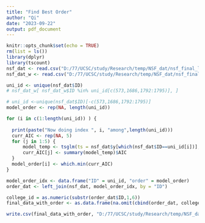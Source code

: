 ```yaml
---
title: "Find Best Order"
author: "Qi"
date: "2023-09-22"
output: pdf_document
---
```


```r
knitr::opts_chunk$set(echo = TRUE)
rm(list = ls())
library(dplyr)
library(tscount)
nsf_dat <- read.csv("D:/77/UCSC/study/Research/temp/NSF_dat/nsf_final_long.csv", header = TRUE)
nsf_dat_w <- read.csv("D:/77/UCSC/study/Research/temp/NSF_dat/nsf_final_wide.csv", header = TRUE)
```


```r
uni_id <- unique(nsf_dat$ID)
# nsf_dat_w[ nsf_dat_w$ID %in% uni_id[c(573,1686,1792:1795)], ]

# uni_id <-unique(nsf_dat$ID)[-c(573,1686,1792:1795)]
model_order <- rep(NA, length(uni_id))

for (i in c(1:length(uni_id)) ) {
  
  print(paste("Now doing index ", i, "among",length(uni_id)))
  curr_AIC <- rep(NA, 5)
  for (j in 1:5) {
      model_temp <- tsglm(ts = nsf_dat$y[which(nsf_dat$ID==uni_id[i])], link = "log", distr = "poisson", model = list(past_obs = 1:j))
      curr_AIC[j] <- summary(model_temp)$AIC
  }
  model_order[i] <- which.min(curr_AIC)
}

model_order_idx <- data.frame("ID" = uni_id, "order" = model_order)
order_dat <- left_join(nsf_dat, model_order_idx, by = "ID")

college_id = as.numeric(substr(order_dat$ID,1,6))
final_data_with_order <- as.data.frame(na.omit(cbind(order_dat, college_id)))

write.csv(final_data_with_order, "D:/77/UCSC/study/Research/temp/NSF_dat/graduate_students_final.csv", row.names = FALSE)




```



